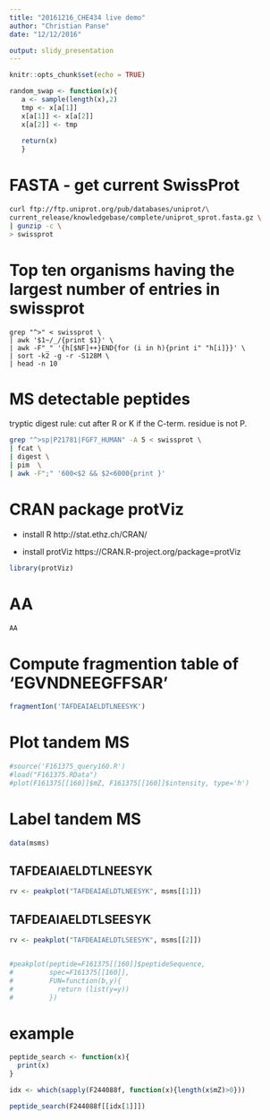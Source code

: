 ```yaml
---
title: "20161216_CHE434 live demo"
author: "Christian Panse"
date: "12/12/2016"

output: slidy_presentation
---
```


```r
knitr::opts_chunk$set(echo = TRUE)

random_swap <- function(x){
   a <- sample(length(x),2)
   tmp <- x[a[1]]
   x[a[1]] <- x[a[2]]
   x[a[2]] <- tmp
  
   return(x)
   }
```

# FASTA - get current SwissProt

```bash
curl ftp://ftp.uniprot.org/pub/databases/uniprot/\
current_release/knowledgebase/complete/uniprot_sprot.fasta.gz \
| gunzip -c \
> swissprot
```

# Top ten organisms having the largest number of entries in swissprot
```base
grep "^>" < swissprot \
| awk '$1~/_/{print $1}' \
| awk -F"_" '{h[$NF]++}END{for (i in h){print i" "h[i]}}' \
| sort -k2 -g -r -S128M \
| head -n 10
```

# MS detectable peptides

tryptic digest rule: cut after R or K if the C-term. residue is not P.
```bash
grep "^>sp|P21781|FGF7_HUMAN" -A 5 < swissprot \
| fcat \
| digest \
| pim  \
| awk -F";" '600<$2 && $2<6000{print }'
```


# CRAN package protViz

* install R
http://stat.ethz.ch/CRAN/

* install protViz
https://CRAN.R-project.org/package=protViz

```R
library(protViz)
```

# AA
```r
AA
```
# Compute fragmention table of 'EGVNDNEEGFFSAR'

```R
fragmentIon('TAFDEAIAELDTLNEESYK')
```


# Plot tandem MS

```R
#source('F161375_query160.R')
#load("F161375.RData")
#plot(F161375[[160]]$mZ, F161375[[160]]$intensity, type='h')
```

# Label tandem MS

```r
data(msms)
```

## TAFDEAIAELDTLNEESYK

```r
rv <- peakplot("TAFDEAIAELDTLNEESYK", msms[[1]])
```

## TAFDEAIAELDTLSEESYK

```r
rv <- peakplot("TAFDEAIAELDTLSEESYK", msms[[2]])


#peakplot(peptide=F161375[[160]]$peptideSequence, 
#         spec=F161375[[160]],
#         FUN=function(b,y){
#           return (list(y=y))
#         })
```


# example

```r

peptide_search <- function(x){
  print(x)
}

idx <- which(sapply(F244088f, function(x){length(x$mZ)>0}))

peptide_search(F244088f[[idx[1]]])

```
